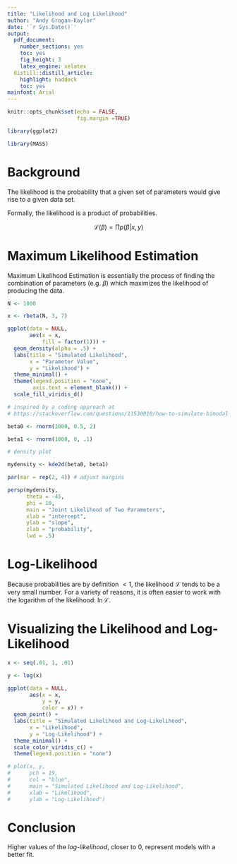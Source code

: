 ```yaml
---
title: "Likelihood and Log Likelihood"
author: "Andy Grogan-Kaylor"
date: '`r Sys.Date()`'
output:
  pdf_document: 
    number_sections: yes
    toc: yes
    fig_height: 3
    latex_engine: xelatex
  distill::distill_article:
    highlight: haddock
    toc: yes
mainfont: Arial
---
```


```r

knitr::opts_chunk$set(echo = FALSE,
                      fig.margin =TRUE)

```

```r

library(ggplot2)

library(MASS)

```


# Background

The likelihood is the probability that a given set of parameters would give rise to a given data set.

Formally, the likelihood is a product of probabilities.

$$\mathscr{L}(\beta) = \prod p(\beta | x, y)$$

# Maximum Likelihood Estimation

Maximum Likelihood Estimation is essentially the process of finding the combination of parameters (e.g. $\beta$) which maximizes the likelihood of producing the data.

```r

N <- 1000

x <- rbeta(N, 3, 7)

ggplot(data = NULL,
       aes(x = x,
           fill = factor(1))) +
  geom_density(alpha = .5) +
  labs(title = "Simulated Likelihood", 
       x = "Parameter Value", 
       y = "Likelihood") +
  theme_minimal() +
  theme(legend.position = "none",
        axis.text = element_blank()) +
  scale_fill_viridis_d()

```

```r

# inspired by a coding approach at
# https://stackoverflow.com/questions/11530010/how-to-simulate-bimodal-distribution

beta0 <- rnorm(1000, 0.5, 2)

beta1 <- rnorm(1000, 0, .1)

# density plot

mydensity <- kde2d(beta0, beta1)

par(mar = rep(2, 4)) # adjust margins

persp(mydensity,
      theta = -45,
      phi = 10,
      main = "Joint Likelihood of Two Parameters",
      xlab = "intercept",
      ylab = "slope",
      zlab = "probability",
      lwd = .5)

```

# Log-Likelihood

Because probabilities are by definition $< 1$, the likelihood $\mathscr{L}$ tends to be a very small number. For a variety of reasons, it is often easier to work with the logarithm of the likelihood: $\ln \mathscr{L}$.

# Visualizing the Likelihood and Log-Likelihood

```r

x <- seq(.01, 1, .01)

y <- log(x)

ggplot(data = NULL,
       aes(x = x,
           y = y,
           color = x)) +
  geom_point() +
  labs(title = "Simulated Likelihood and Log-Likelihood", 
       x = "Likelihood", 
       y = "Log-Likelihood") +
  theme_minimal() +
  scale_color_viridis_c() +
  theme(legend.position = "none")

# plot(x, y,
#      pch = 19,
#      col = "blue",
#      main = "Simulated Likelihood and Log-Likelihood",
#      xlab = "Likelihood",
#      ylab = "Log-Likelihood")

```

# Conclusion

Higher values of the *log-likelihood*, closer to 0, represent models with a better fit.




